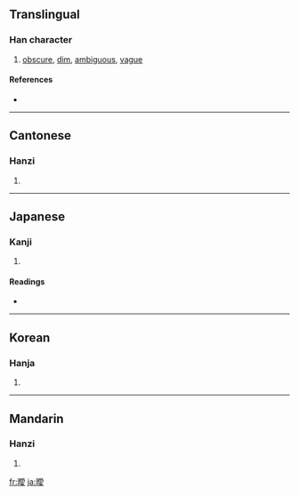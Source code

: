 {{see|暧}}
==Translingual==

===Han character===
{{Han char|rn=72|rad=日|as=13|sn=17|four=6204<sub>7</sub>|canj=日月月水 (ABBE)|ids=⿰[[日]][[愛]]}}

# [[obscure]], [[dim]], [[ambiguous]], [[vague]]

====References====
* {{Han ref|kx=0500.380|dkj=14206|dj=0871.040|hdz=21538.170|uh=66D6|ud=26326|bh=C0C7|bd=49351}}

----

==Cantonese==

===Hanzi===
{{yue-hanzi|jyut=|y=oi3}}

# {{defn|Cantonese}}

----

==Japanese==

===Kanji===
{{ja-kanji|grade=|rs=日13}}

# {{defn|Japanese}}

====Readings====
* {{ja-readings|on=[[あい]] (ai)|kun=[[くらい]] (kurai)}}

----

==Korean==

===Hanja===
{{ko-hanja|hangeul=애|eumhun=|rv=ae|mr=ae|y=ay}}

# {{defn|Korean}}

----

==Mandarin==

===Hanzi===
{{cmn-hanzi|sim=暧|pin=[[ài]] ([[ai4]])|wg=ai<sup>4</sup>}}

# {{defn|Mandarin}}

[[fr:曖]]
[[ja:曖]]